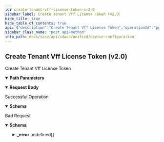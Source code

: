 ```yaml
---
id: create-tenant-vff-license-token-v-2-0
sidebar_label: Create Tenant Vff License Token (v2.0)
hide_title: true
hide_table_of_contents: true
api: {"description":"Create Tenant Vff License Token","operationId":"post-sdwan-v2.0-api-vfflicenses-license_id-tokens","parameters":[{"description":"License Id","in":"path","name":"license_id","required":true,"schema":{"description":"License Id","type":"string"}}],"requestBody":{"content":{"application/json":{"schema":{"properties":{"id":{"description":"Id","type":"string"},"ion_key":{"description":"Ion Key","type":"string"},"is_expired":{"description":"Is Expired","type":"boolean"},"is_multiuse":{"description":"Is Multiuse","type":"boolean"},"is_revoked":{"description":"Is Revoked","type":"boolean"},"is_used":{"description":"Is Used","type":"boolean"},"secret_key":{"description":"Secret Key","type":"string"},"valid_till_secs":{"description":"Valid Till Secs","format":"int64","type":"integer"},"vfflicense_id":{"description":"Vfflicense Id","type":"string"}}}}}},"responses":{"200":{"content":{"application/json":{"schema":{"properties":{"id":{"description":"Id","type":"string"},"ion_key":{"description":"Ion Key","type":"string"},"is_expired":{"description":"Is Expired","type":"boolean"},"is_multiuse":{"description":"Is Multiuse","type":"boolean"},"is_revoked":{"description":"Is Revoked","type":"boolean"},"is_used":{"description":"Is Used","type":"boolean"},"secret_key":{"description":"Secret Key","type":"string"},"valid_till_secs":{"description":"Valid Till Secs","format":"int64","type":"integer"},"vfflicense_id":{"description":"Vfflicense Id","type":"string"}}}}},"description":"Successful Operation"},"400":{"content":{"application/json":{"example":{"value":{"_error":[{"code":"INVALID_JSON_EXTRA_ATTRIBUTE"},{"code":"TOKEN_CONFIG_INVALID_POST_VALUES"},{"code":"LICENSE_UNKNOWN"},{"code":"ION_MAX_LIMIT"},{"code":"ERROR_IN_TOKEN_GENERATION"}]}},"schema":{"properties":{"_error":{"items":{"properties":{"code":{"type":"string"},"message":{"type":"string"}}},"type":"array"}}}}},"description":"Bad Request"}},"tags":["Device Configuration"],"method":"post","path":"/sdwan/v2.0/api/vfflicenses/{license_id}/tokens","servers":[{"url":"/"}],"jsonRequestBodyExample":{"id":"string","ion_key":"string","is_expired":true,"is_multiuse":true,"is_revoked":true,"is_used":true,"secret_key":"string","valid_till_secs":0,"vfflicense_id":"string"},"info":{"contact":{},"description":"List of APIs used to manage your device software to upgrade, retrieve available software images, and upgrade status information.","title":"Device Configuration","version":"Latest"},"postman":{"name":"Create Tenant Vff License Token (v2.0)","description":{"content":"Create Tenant Vff License Token","type":"text/plain"},"url":{"path":["sdwan","v2.0","api","vfflicenses",":license_id","tokens"],"host":["{{baseUrl}}"],"query":[],"variable":[{"disabled":false,"description":{"content":"(Required) License Id","type":"text/plain"},"type":"any","value":"","key":"license_id"}]},"header":[{"key":"Content-Type","value":"application/json"},{"key":"Accept","value":"application/json"}],"method":"POST","body":{"mode":"raw","raw":"\"\"","options":{"raw":{"language":"json"}}}}}
sidebar_class_name: "post api-method"
info_path: docs/sase/api/sdwan/unified/device-configuration
---
```



## Create Tenant Vff License Token (v2.0)



Create Tenant Vff License Token

<details style={{"marginBottom":"1rem"}} data-collapsed={false} open={true}><summary style={{}}><strong>Path Parameters</strong></summary><div><ul><ParamsItem className={"paramsItem"} param={{"description":"License Id","in":"path","name":"license_id","required":true,"schema":{"description":"License Id","type":"string"}}}></ParamsItem></ul></div></details><details style={{}} data-collapsed={false} open={true}><summary style={{"textAlign":"left"}}><strong>Request Body</strong></summary><div style={{"textAlign":"left","marginLeft":"1rem"}}></div><ul style={{"marginLeft":"1rem"}}><SchemaItem collapsible={false} name={"id"} required={false} schemaDescription={"Id"} schemaName={"string"} qualifierMessage={undefined}></SchemaItem><SchemaItem collapsible={false} name={"ion_key"} required={false} schemaDescription={"Ion Key"} schemaName={"string"} qualifierMessage={undefined}></SchemaItem><SchemaItem collapsible={false} name={"is_expired"} required={false} schemaDescription={"Is Expired"} schemaName={"boolean"} qualifierMessage={undefined}></SchemaItem><SchemaItem collapsible={false} name={"is_multiuse"} required={false} schemaDescription={"Is Multiuse"} schemaName={"boolean"} qualifierMessage={undefined}></SchemaItem><SchemaItem collapsible={false} name={"is_revoked"} required={false} schemaDescription={"Is Revoked"} schemaName={"boolean"} qualifierMessage={undefined}></SchemaItem><SchemaItem collapsible={false} name={"is_used"} required={false} schemaDescription={"Is Used"} schemaName={"boolean"} qualifierMessage={undefined}></SchemaItem><SchemaItem collapsible={false} name={"secret_key"} required={false} schemaDescription={"Secret Key"} schemaName={"string"} qualifierMessage={undefined}></SchemaItem><SchemaItem collapsible={false} name={"valid_till_secs"} required={false} schemaDescription={"Valid Till Secs"} schemaName={"int64"} qualifierMessage={undefined}></SchemaItem><SchemaItem collapsible={false} name={"vfflicense_id"} required={false} schemaDescription={"Vfflicense Id"} schemaName={"string"} qualifierMessage={undefined}></SchemaItem></ul></details><div><ApiTabs><TabItem label={"200"} value={"200"}><div>

Successful Operation

</div><div><details style={{}} data-collapsed={false} open={true}><summary style={{"textAlign":"left"}}><strong>Schema</strong></summary><div style={{"textAlign":"left","marginLeft":"1rem"}}></div><ul style={{"marginLeft":"1rem"}}><SchemaItem collapsible={false} name={"id"} required={false} schemaDescription={"Id"} schemaName={"string"} qualifierMessage={undefined}></SchemaItem><SchemaItem collapsible={false} name={"ion_key"} required={false} schemaDescription={"Ion Key"} schemaName={"string"} qualifierMessage={undefined}></SchemaItem><SchemaItem collapsible={false} name={"is_expired"} required={false} schemaDescription={"Is Expired"} schemaName={"boolean"} qualifierMessage={undefined}></SchemaItem><SchemaItem collapsible={false} name={"is_multiuse"} required={false} schemaDescription={"Is Multiuse"} schemaName={"boolean"} qualifierMessage={undefined}></SchemaItem><SchemaItem collapsible={false} name={"is_revoked"} required={false} schemaDescription={"Is Revoked"} schemaName={"boolean"} qualifierMessage={undefined}></SchemaItem><SchemaItem collapsible={false} name={"is_used"} required={false} schemaDescription={"Is Used"} schemaName={"boolean"} qualifierMessage={undefined}></SchemaItem><SchemaItem collapsible={false} name={"secret_key"} required={false} schemaDescription={"Secret Key"} schemaName={"string"} qualifierMessage={undefined}></SchemaItem><SchemaItem collapsible={false} name={"valid_till_secs"} required={false} schemaDescription={"Valid Till Secs"} schemaName={"int64"} qualifierMessage={undefined}></SchemaItem><SchemaItem collapsible={false} name={"vfflicense_id"} required={false} schemaDescription={"Vfflicense Id"} schemaName={"string"} qualifierMessage={undefined}></SchemaItem></ul></details></div></TabItem><TabItem label={"400"} value={"400"}><div>

Bad Request

</div><div><details style={{}} data-collapsed={false} open={true}><summary style={{"textAlign":"left"}}><strong>Schema</strong></summary><div style={{"textAlign":"left","marginLeft":"1rem"}}></div><ul style={{"marginLeft":"1rem"}}><SchemaItem collapsible={true} className={"schemaItem"}><details style={{}}><summary style={{}}><strong>_error</strong><span style={{"opacity":"0.6"}}> undefined[]</span></summary><div style={{"marginLeft":"1rem"}}><SchemaItem collapsible={false} name={"code"} required={false} schemaDescription={undefined} schemaName={"string"} qualifierMessage={undefined}></SchemaItem><SchemaItem collapsible={false} name={"message"} required={false} schemaDescription={undefined} schemaName={"string"} qualifierMessage={undefined}></SchemaItem></div></details></SchemaItem></ul></details></div></TabItem></ApiTabs></div>
      